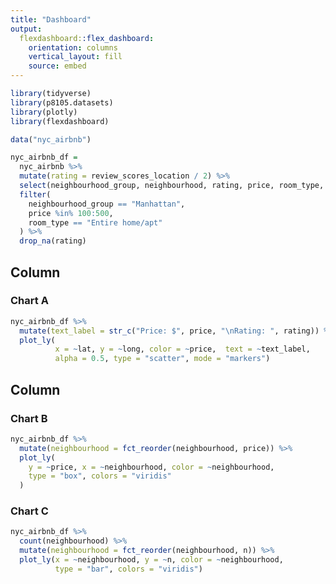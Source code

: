```yaml
---
title: "Dashboard"
output: 
  flexdashboard::flex_dashboard:
    orientation: columns
    vertical_layout: fill
    source: embed
---
```


```r
library(tidyverse)
library(p8105.datasets)
library(plotly)
library(flexdashboard)
```

```r
data("nyc_airbnb")

nyc_airbnb_df = 
  nyc_airbnb %>% 
  mutate(rating = review_scores_location / 2) %>% 
  select(neighbourhood_group, neighbourhood, rating, price, room_type, lat, long) %>% 
  filter(
    neighbourhood_group == "Manhattan",
    price %in% 100:500,
    room_type == "Entire home/apt"
  ) %>% 
  drop_na(rating)
```


Column {data-width=650}
-----------------------------------------------------------------------

### Chart A

```r
nyc_airbnb_df %>%
  mutate(text_label = str_c("Price: $", price, "\nRating: ", rating)) %>% 
  plot_ly(
          x = ~lat, y = ~long, color = ~price,  text = ~text_label, 
          alpha = 0.5, type = "scatter", mode = "markers")
```

Column {data-width=350}
-----------------------------------------------------------------------

### Chart B

```r
nyc_airbnb_df %>%
  mutate(neighbourhood = fct_reorder(neighbourhood, price)) %>% 
  plot_ly(
    y = ~price, x = ~neighbourhood, color = ~neighbourhood,
    type = "box", colors = "viridis"
  )
```

### Chart C

```r
nyc_airbnb_df %>% 
  count(neighbourhood) %>%
  mutate(neighbourhood = fct_reorder(neighbourhood, n)) %>% 
  plot_ly(x = ~neighbourhood, y = ~n, color = ~neighbourhood,
          type = "bar", colors = "viridis")
```

